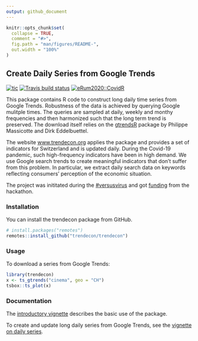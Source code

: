 ```yaml
---
output: github_document
---
```


<!-- README.md is generated from README.Rmd. Please edit that file -->

```r
knitr::opts_chunk$set(
  collapse = TRUE,
  comment = "#>",
  fig.path = "man/figures/README-",
  out.width = "100%"
)
```

## Create Daily Series from Google Trends

<!-- badges: start -->
[![tic](https://github.com/trendecon/trendecon/workflows/tic/badge.svg?branch=master)](https://github.com/trendecon/trendecon/actions)
[![Travis build status](https://travis-ci.com/trendecon/trendecon.svg?branch=master)](https://travis-ci.com/trendecon/trendecon)
[![eRum2020::CovidR](https://badgen.net/https/runkit.io/erum2020-covidr/badge/branches/master/trendecon?cache=300)](https://milano-r.github.io/erum2020-covidr-contest/trendecon.html)
<!-- badges: end -->

This package contains R code to construct long daily time series from Google Trends. Robustness of the data is achieved by querying Google mulitple times. The queries are sampled at daily, weekly and monthy frequencies and then harmonized such that the long term trend is preserved. The download itself relies on the [gtrendsR](https://CRAN.R-project.org/package=gtrendsR) package by Philippe Massicotte and Dirk Eddelbuettel.

The website [www.trendecon.org](https://www.trendecon.org) applies the package and provides a set of indicators for Switzerland and is updated daily. During the Covid-19 pandemic, such high-frequency indicators have been in high demand. We use Google search trends to create meaningful indicators that don't suffer from this problem. In particular, we extract daily search data on keywords reflecting consumers' perception of the economic situation.

The project was inititated during the [#versusvirus](https://www.versusvirus.ch) and got [funding](https://www.versusvirus.ch/funding) from the hackathon.

### Installation

You can install the trendecon package from GitHub.


```r
# install.packages("remotes")
remotes::install_github("trendecon/trendecon")
```

### Usage


To download a series from Google Trends:

```r
library(trendecon)
x <- ts_gtrends("cinema", geo = "CH")
tsbox::ts_plot(x)
```

### Documentation

The [introductory vignette](https://trendecon.github.io/trendecon/articles/intro.html) describes the basic use of the package.

To create and update long daily series from Google Trends, see the [vignette on daily series](https://trendecon.github.io/trendecon/articles/daily-series.html).

